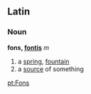 ==Latin==
===Noun===
'''fons, [[Wiktionary Appendix:Latin third declension|fontis]]''' ''m''

#a [[spring]], [[fountain]]
#a [[source]] of something

[[pt:Fons]]